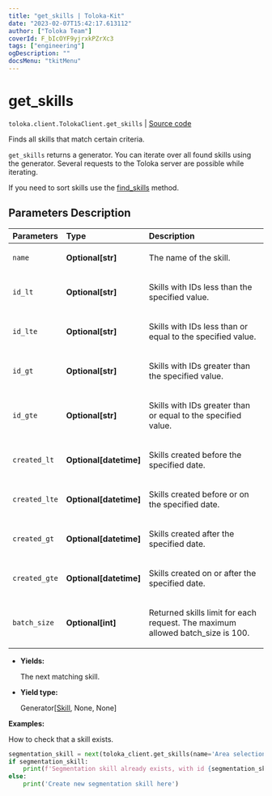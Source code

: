 ```yaml
---
title: "get_skills | Toloka-Kit"
date: "2023-02-07T15:42:17.613112"
author: ["Toloka Team"]
coverId: F_bIcOYF9yjrxkPZrXc3
tags: ["engineering"]
ogDescription: ""
docsMenu: "tkitMenu"
---
```


# get_skills
`toloka.client.TolokaClient.get_skills` | [Source code](https://github.com/Toloka/toloka-kit/blob/v1.1.3/src/client/__init__.py#L2128)

Finds all skills that match certain criteria.

`get_skills` returns a generator. You can iterate over all found skills using the generator. Several requests to the Toloka server are possible while iterating.

If you need to sort skills use the [find_skills](/docs-new/toloka-kit/reference/toloka.client.TolokaClient.find_skills) method.

## Parameters Description

| Parameters | Type | Description |
| :----------| :----| :-----------|
`name`|**Optional\[str\]**|<p>The name of the skill.</p>
`id_lt`|**Optional\[str\]**|<p>Skills with IDs less than the specified value.</p>
`id_lte`|**Optional\[str\]**|<p>Skills with IDs less than or equal to the specified value.</p>
`id_gt`|**Optional\[str\]**|<p>Skills with IDs greater than the specified value.</p>
`id_gte`|**Optional\[str\]**|<p>Skills with IDs greater than or equal to the specified value.</p>
`created_lt`|**Optional\[datetime\]**|<p>Skills created before the specified date.</p>
`created_lte`|**Optional\[datetime\]**|<p>Skills created before or on the specified date.</p>
`created_gt`|**Optional\[datetime\]**|<p>Skills created after the specified date.</p>
`created_gte`|**Optional\[datetime\]**|<p>Skills created on or after the specified date.</p>
`batch_size`|**Optional\[int\]**|<p>Returned skills limit for each request. The maximum allowed batch_size is 100.</p>

* **Yields:**

  The next matching skill.

* **Yield type:**

  Generator\[[Skill](/docs-new/toloka-kit/reference/toloka.client.skill.Skill), None, None\]

**Examples:**

How to check that a skill exists.

```python
segmentation_skill = next(toloka_client.get_skills(name='Area selection of road signs'), None)
if segmentation_skill:
    print(f'Segmentation skill already exists, with id {segmentation_skill.id}')
else:
    print('Create new segmentation skill here')
```
